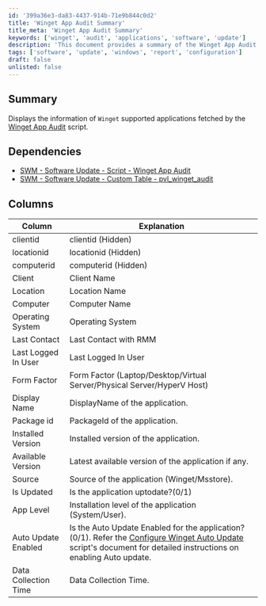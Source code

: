 ```yaml
---
id: '399a36e3-da83-4437-914b-71e9b844c0d2'
title: 'Winget App Audit Summary'
title_meta: 'Winget App Audit Summary'
keywords: ['winget', 'audit', 'applications', 'software', 'update']
description: 'This document provides a summary of the Winget App Audit script, detailing the information displayed for applications supported by Winget. It includes dependencies, explanations of key columns, and insights into application management and updates.'
tags: ['software', 'update', 'windows', 'report', 'configuration']
draft: false
unlisted: false
---
```

## Summary

Displays the information of `Winget` supported applications fetched by the [Winget App Audit](https://proval.itglue.com/DOC-5078775-17973895) script.

## Dependencies

- [SWM - Software Update - Script - Winget App Audit](https://proval.itglue.com/DOC-5078775-17973895)
- [SWM - Software Update - Custom Table - pvl_winget_audit](https://proval.itglue.com/DOC-5078775-17973960)

## Columns

| Column                     | Explanation                                                                                               |
|---------------------------|-----------------------------------------------------------------------------------------------------------|
| clientid                  | clientid (Hidden)                                                                                        |
| locationid                | locationid (Hidden)                                                                                      |
| computerid                | computerid (Hidden)                                                                                      |
| Client                    | Client Name                                                                                              |
| Location                  | Location Name                                                                                            |
| Computer                  | Computer Name                                                                                            |
| Operating System          | Operating System                                                                                         |
| Last Contact              | Last Contact with RMM                                                                                    |
| Last Logged In User       | Last Logged In User                                                                                      |
| Form Factor               | Form Factor (Laptop/Desktop/Virtual Server/Physical Server/HyperV Host)                                 |
| Display Name              | DisplayName of the application.                                                                          |
| Package id                | PackageId of the application.                                                                            |
| Installed Version         | Installed version of the application.                                                                    |
| Available Version         | Latest available version of the application if any.                                                     |
| Source                    | Source of the application (Winget/Msstore).                                                             |
| Is Updated                | Is the application uptodate?(0/1)                                                                        |
| App Level                 | Installation level of the application (System/User).                                                    |
| Auto Update Enabled       | Is the Auto Update Enabled for the application?(0/1). Refer the [Configure Winget Auto Update](https://proval.itglue.com/DOC-5078775-17973896) script's document for detailed instructions on enabling Auto update. |
| Data Collection Time      | Data Collection Time.                                                                                    |













